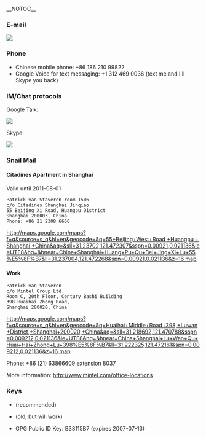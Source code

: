 __NOTOC__
===E-mail===
<html><img src="/util/textimage.php?text=trick.fancy-a.vanstaveren.us&size=10"></html>

===Phone===
* Chinese mobile phone: +86 186 210 99822
* Google Voice for text messaging: +1 312 469 0036 (text me and I'll Skype you back)

===IM/Chat protocols===

Google Talk: <html><img src="/util/textimage.php?text=trickv.fancy-a.gmail.com&size=10"></html>

Skype: <html><img src="/util/textimage.php?text=patrick.van.staveren&size=10"></html>

===Snail Mail===

==== Citadines Apartment in Shanghai ====

Valid until 2011-08-01

 Patrick van Staveren room 1506
 c/o Citadines Shanghai Jinqiao
 55 Beijing Xi Road, Huangpu District
 Shanghai 200003, China
 Phone: +86 21 2308 6666
[[http://maps.google.com/maps?f=q&source=s_q&hl=en&geocode=&q=55+Beijing+West+Road,+Huangpu,+Shanghai,+China&aq=&sll=31.23702,121.472307&sspn=0.00921,0.021136&ie=UTF8&hq=&hnear=China+Shanghai+Huang+Pu+Qu+Bei+Jing+Xi+Lu+55%E5%8F%B7&ll=31.237004,121.472268&spn=0.00921,0.021136&z=16 map]]

====Work====
 Patrick van Staveren
 c/o Mintel Group Ltd.
 Room C, 20th Floor, Century Bashi Building
 398 Huaihai Zhong Road,
 Shanghai 200020, China
[[http://maps.google.com/maps?f=q&source=s_q&hl=en&geocode=&q=Huaihai+Middle+Road+398,+Luwan+District,+Shanghai+200020,+China&aq=&sll=31.218692,121.470788&sspn=0.009212,0.021136&ie=UTF8&hq=&hnear=China+Shanghai+Lu+Wan+Qu+Huai+Hai+Zhong+Lu+398%E5%8F%B7&ll=31.222325,121.472161&spn=0.009212,0.021136&z=16 map]]

Phone: +86 (21) 63866609 extension 8037

More information: http://www.mintel.com/office-locations


===Keys===
* {{file|Id_rsa.pub|SSH RSAv2 Public Key}} (recommended)
* {{file|Id_dsa.pub|SSH DSA Public Key}} (old, but will work)
* GPG Public ID Key: B38115B7 (expires 2007-07-13)